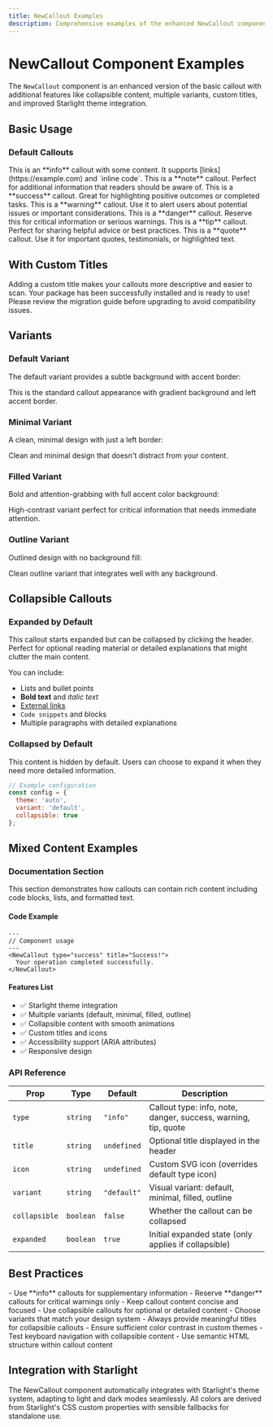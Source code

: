 ```yaml
---
title: NewCallout Examples
description: Comprehensive examples of the enhanced NewCallout component with all variants and features.
---
```



# NewCallout Component Examples

The `NewCallout` component is an enhanced version of the basic callout with additional features like collapsible content, multiple variants, custom titles, and improved Starlight theme integration.

## Basic Usage

### Default Callouts

<NewCallout type="info">
This is an **info** callout with some content. It supports [links](https://example.com) and `inline code`.
</NewCallout>

<NewCallout type="note">
This is a **note** callout. Perfect for additional information that readers should be aware of.
</NewCallout>

<NewCallout type="success">
This is a **success** callout. Great for highlighting positive outcomes or completed tasks.
</NewCallout>

<NewCallout type="warning">
This is a **warning** callout. Use it to alert users about potential issues or important considerations.
</NewCallout>

<NewCallout type="danger">
This is a **danger** callout. Reserve this for critical information or serious warnings.
</NewCallout>

<NewCallout type="tip">
This is a **tip** callout. Perfect for sharing helpful advice or best practices.
</NewCallout>

<NewCallout type="quote">
This is a **quote** callout. Use it for important quotes, testimonials, or highlighted text.
</NewCallout>

## With Custom Titles

<NewCallout type="info" title="Quick Start Guide">
Adding a custom title makes your callouts more descriptive and easier to scan.
</NewCallout>

<NewCallout type="success" title="Installation Complete">
Your package has been successfully installed and is ready to use!
</NewCallout>

<NewCallout type="warning" title="Breaking Changes in v2.0">
Please review the migration guide before upgrading to avoid compatibility issues.
</NewCallout>

## Variants

### Default Variant
The default variant provides a subtle background with accent border:

<NewCallout type="info" title="Default Variant" variant="default">
This is the standard callout appearance with gradient background and left accent border.
</NewCallout>

### Minimal Variant
A clean, minimal design with just a left border:

<NewCallout type="success" title="Minimal Variant" variant="minimal">
Clean and minimal design that doesn't distract from your content.
</NewCallout>

### Filled Variant
Bold and attention-grabbing with full accent color background:

<NewCallout type="danger" title="Critical Alert" variant="filled">
High-contrast variant perfect for critical information that needs immediate attention.
</NewCallout>

### Outline Variant
Outlined design with no background fill:

<NewCallout type="tip" title="Pro Tip" variant="outline">
Clean outline variant that integrates well with any background.
</NewCallout>

## Collapsible Callouts

### Expanded by Default

<NewCallout type="info" title="Click to collapse this section" collapsible={true} expanded={true}>
This callout starts expanded but can be collapsed by clicking the header. Perfect for optional reading material or detailed explanations that might clutter the main content.

You can include:
- Lists and bullet points
- **Bold text** and *italic text*
- [External links](https://example.com)
- `Code snippets` and blocks
- Multiple paragraphs with detailed explanations
</NewCallout>

### Collapsed by Default

<NewCallout type="warning" title="Advanced Configuration (Click to expand)" collapsible={true} expanded={false}>
This content is hidden by default. Users can choose to expand it when they need more detailed information.

```javascript
// Example configuration
const config = {
  theme: 'auto',
  variant: 'default',
  collapsible: true
};
```
</NewCallout>

## Mixed Content Examples

### Documentation Section

<NewCallout type="note" title="About This Section" collapsible={true}>
This section demonstrates how callouts can contain rich content including code blocks, lists, and formatted text.

#### Code Example
```astro
---
// Component usage
---
<NewCallout type="success" title="Success!">
  Your operation completed successfully.
</NewCallout>
```

#### Features List
- ✅ Starlight theme integration
- ✅ Multiple variants (default, minimal, filled, outline)
- ✅ Collapsible content with smooth animations
- ✅ Custom titles and icons
- ✅ Accessibility support (ARIA attributes)
- ✅ Responsive design
</NewCallout>

### API Reference

<NewCallout type="info" title="Component Props" collapsible={true} expanded={false}>

| Prop | Type | Default | Description |
|------|------|---------|-------------|
| `type` | `string` | `"info"` | Callout type: info, note, danger, success, warning, tip, quote |
| `title` | `string` | `undefined` | Optional title displayed in the header |
| `icon` | `string` | `undefined` | Custom SVG icon (overrides default type icon) |
| `variant` | `string` | `"default"` | Visual variant: default, minimal, filled, outline |
| `collapsible` | `boolean` | `false` | Whether the callout can be collapsed |
| `expanded` | `boolean` | `true` | Initial expanded state (only applies if collapsible) |

</NewCallout>

## Best Practices

<NewCallout type="tip" title="Usage Guidelines">
- Use **info** callouts for supplementary information
- Reserve **danger** callouts for critical warnings only
- Keep callout content concise and focused
- Use collapsible callouts for optional or detailed content
- Choose variants that match your design system
</NewCallout>

<NewCallout type="warning" title="Accessibility Considerations">
- Always provide meaningful titles for collapsible callouts
- Ensure sufficient color contrast in custom themes
- Test keyboard navigation with collapsible content
- Use semantic HTML structure within callout content
</NewCallout>

## Integration with Starlight

<NewCallout type="success" title="Automatic Theme Integration">
The NewCallout component automatically integrates with Starlight's theme system, adapting to light and dark modes seamlessly. All colors are derived from Starlight's CSS custom properties with sensible fallbacks for standalone use.
</NewCallout>